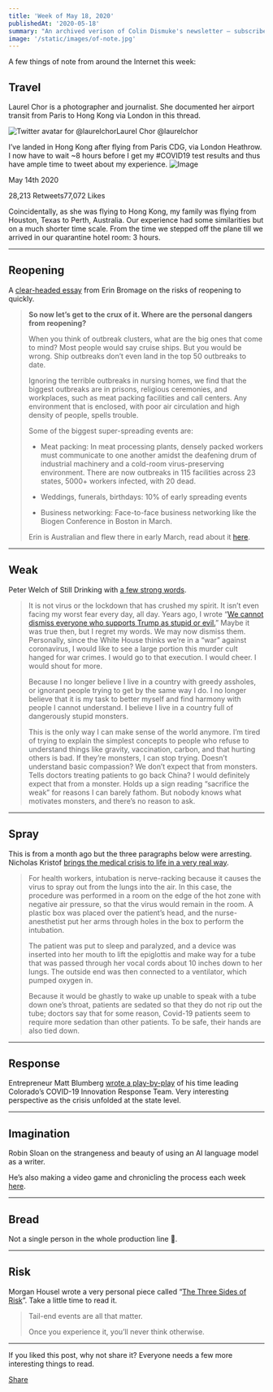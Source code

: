 ```yaml
---
title: 'Week of May 18, 2020'
publishedAt: '2020-05-18'
summary: "An archived verison of Colin Dismuke's newsletter – subscribe to get it in your inbox."
image: '/static/images/of-note.jpg'
---
```


A few things of note from around the Internet this week:

## Travel

Laurel Chor is a photographer and journalist. She documented her airport
transit from Paris to Hong Kong via London in this thread.

[](https://twitter.com/laurelchor/status/1260784481159442434?s=20)

![Twitter avatar for
@laurelchor](https://cdn.substack.com/image/twitter_name/w_36/laurelchor.jpg)Laurel
Chor @laurelchor

I’ve landed in Hong Kong after flying from Paris CDG, via London
Heathrow. I now have to wait \~8 hours before I get my \#COVID19 test
results and thus have ample time to tweet about my experience.
![Image](https://pbs.substack.com/media/EX80zAIVcAEGHyQ.jpg)

May 14th 2020

28,213 Retweets77,072 Likes

Coincidentally, as she was flying to Hong Kong, my family was flying
from Houston, Texas to Perth, Australia. Our experience had some
similarities but on a much shorter time scale. From the time we stepped
off the plane till we arrived in our quarantine hotel room: 3 hours.

---

## Reopening

A [clear-headed
essay](https://www.erinbromage.com/post/the-risks-know-them-avoid-them)
from Erin Bromage on the risks of reopening to quickly.

> **So now let’s get to the crux of it. Where are the personal dangers
> from reopening?**
>
> When you think of outbreak clusters, what are the big ones that come
> to mind? Most people would say cruise ships. But you would be wrong.
> Ship outbreaks don’t even land in the top 50 outbreaks to date.
>
> Ignoring the terrible outbreaks in nursing homes, we find that the
> biggest outbreaks are in prisons, religious ceremonies, and
> workplaces, such as meat packing facilities and call centers. Any
> environment that is enclosed, with poor air circulation and high
> density of people, spells trouble.
>
> Some of the biggest super-spreading events are:
>
> - Meat packing: In meat processing plants, densely packed workers
>   must communicate to one another amidst the deafening drum of
>   industrial machinery and a cold-room virus-preserving environment.
>   There are now outbreaks in 115 facilities across 23 states, 5000+
>   workers infected, with 20 dead.
>
> - Weddings, funerals, birthdays: 10% of early spreading events
>
> - Business networking: Face-to-face business networking like the
>   Biogen Conference in Boston in March.
>
> Erin is Australian and flew there in early March, read about it
> [here](https://www.erinbromage.com/post/flying-in-the-age-of-covid-19).

---

## Weak

Peter Welch of Still Drinking with [a few strong
words](http://www.stilldrinking.org/kill-the-weak).

> It is not virus or the lockdown that has crushed my spirit. It isn’t
> even facing my worst fear every day, all day. Years ago, I wrote “[We
> cannot dismiss everyone who supports Trump as stupid or
> evil.](https://medium.com/@peterhuntwelch/the-american-experiment-is-failing-eab7bdd327d7)”
> Maybe it was true then, but I regret my words. We may now dismiss
> them. Personally, since the White House thinks we’re in a “war”
> against coronavirus, I would like to see a large portion this murder
> cult hanged for war crimes. I would go to that execution. I would
> cheer. I would shout for more.
>
> Because I no longer believe I live in a country with greedy assholes,
> or ignorant people trying to get by the same way I do. I no longer
> believe that it is my task to better myself and find harmony with
> people I cannot understand. I believe I live in a country full of
> dangerously stupid monsters.
>
> This is the only way I can make sense of the world anymore. I’m tired
> of trying to explain the simplest concepts to people who refuse to
> understand things like gravity, vaccination, carbon, and that hurting
> others is bad. If they’re monsters, I can stop trying. Doesn’t
> understand basic compassion? We don’t expect that from monsters. Tells
> doctors treating patients to go back China? I would definitely expect
> that from a monster. Holds up a sign reading “sacrifice the weak” for
> reasons I can barely fathom. But nobody knows what motivates monsters,
> and there’s no reason to ask.

---

## Spray

This is from a month ago but the three paragraphs below were arresting.
Nicholas Kristof [brings the medical crisis to life in a very real
way](https://www.nytimes.com/2020/04/11/opinion/sunday/coronavirus-hospitals-bronx.html).

> For health workers, intubation is nerve-racking because it causes the
> virus to spray out from the lungs into the air. In this case, the
> procedure was performed in a room on the edge of the hot zone with
> negative air pressure, so that the virus would remain in the room. A
> plastic box was placed over the patient’s head, and the
> nurse-anesthetist put her arms through holes in the box to perform the
> intubation.
>
> The patient was put to sleep and paralyzed, and a device was inserted
> into her mouth to lift the epiglottis and make way for a tube that was
> passed through her vocal cords about 10 inches down to her lungs. The
> outside end was then connected to a ventilator, which pumped oxygen
> in.
>
> Because it would be ghastly to wake up unable to speak with a tube
> down one’s throat, patients are sedated so that they do not rip out
> the tube; doctors say that for some reason, Covid-19 patients seem to
> require more sedation than other patients. To be safe, their hands are
> also tied down.

---

## Response

Entrepreneur Matt Blumberg [wrote a
play-by-play](https://www.onlyonceblog.com/2020/03/state-of-colorado-covid-19-innovation-response-team-part-i-a-different-kind-of-startup)
of his time leading Colorado’s COVID-19 Innovation Response Team. Very
interesting perspective as the crisis unfolded at the state level.

---

## Imagination

Robin Sloan on the strangeness and beauty of using an AI language model
as a writer.

He’s also making a video game and chronicling the process each week
[here](https://www.robinsloan.com/overworld/week/7/).

---

## Bread

Not a single person in the whole production line 🤖.

---

## Risk

Morgan Housel wrote a very personal piece called “[The Three Sides of
Risk](http://www.collaborativefund.com/blog/the-three-sides-of-risk/)”.
Take a little time to read it.

> Tail-end events are all that matter.
>
> Once you experience it, you’ll never think otherwise.

---

If you liked this post, why not share it? Everyone needs a few more
interesting things to read.

[Share](https://ofnote.substack.com/p/week-of-may-18-2020?&utm_source=substack&utm_medium=email&utm_content=share&action=share)
